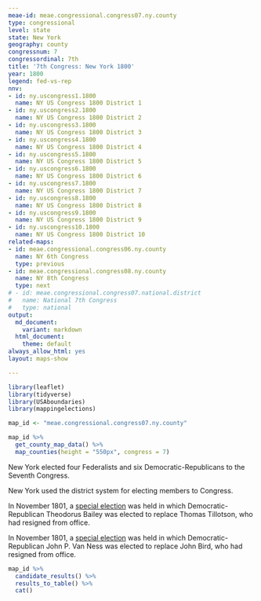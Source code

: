 ```yaml
---
meae-id: meae.congressional.congress07.ny.county
type: congressional
level: state
state: New York
geography: county
congressnum: 7
congressordinal: 7th
title: '7th Congress: New York 1800'
year: 1800
legend: fed-vs-rep
nnv:
- id: ny.uscongress1.1800
  name: NY US Congress 1800 District 1
- id: ny.uscongress2.1800
  name: NY US Congress 1800 District 2
- id: ny.uscongress3.1800
  name: NY US Congress 1800 District 3
- id: ny.uscongress4.1800
  name: NY US Congress 1800 District 4
- id: ny.uscongress5.1800
  name: NY US Congress 1800 District 5
- id: ny.uscongress6.1800
  name: NY US Congress 1800 District 6
- id: ny.uscongress7.1800
  name: NY US Congress 1800 District 7
- id: ny.uscongress8.1800
  name: NY US Congress 1800 District 8
- id: ny.uscongress9.1800
  name: NY US Congress 1800 District 9
- id: ny.uscongress10.1800
  name: NY US Congress 1800 District 10
related-maps:
- id: meae.congressional.congress06.ny.county
  name: NY 6th Congress
  type: previous
- id: meae.congressional.congress08.ny.county
  name: NY 8th Congress
  type: next
# - id: meae.congressional.congress07.national.district
#   name: National 7th Congress
#   type: national
output:
  md_document:
    variant: markdown
  html_document:
    theme: default
always_allow_html: yes
layout: maps-show

---
```


```r
library(leaflet)
library(tidyverse)
library(USAboundaries)
library(mappingelections)

map_id <- "meae.congressional.congress07.ny.county"
```

<div class="map">

```r
map_id %>%
  get_county_map_data() %>%
  map_counties(height = "550px", congress = 7)
```

</div>

New York elected four Federalists and six Democratic-Republicans to the Seventh Congress.

New York used the district system for electing members to Congress.

In November 1801, a [special election](https://elections.lib.tufts.edu/catalog/tufts:ny.uscongress.5.special.1801) was held in which Democratic-Republican Theodorus Bailey was elected to replace Thomas Tillotson, who had resigned from office.

In November 1801, a [special election](https://elections.lib.tufts.edu/catalog/tufts:ny.specialuscongress.1801) was held in which Democratic-Republican John P. Van Ness was elected to replace John Bird, who had resigned from office.

<div class="results-table">

```r
map_id %>%
  candidate_results() %>%
  results_to_table() %>%
  cat()
```

</div>
